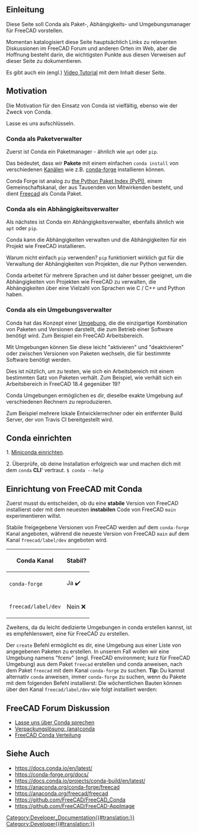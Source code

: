 <languages/>

<span id="Introduction"></span>
==Einleitung==

{{TOCright}}

Diese Seite soll Conda als Paket-, Abhängigkeits- und Umgebungsmanager für FreeCAD vorstellen.

Momentan katalogisiert diese Seite hauptsächlich Links zu relevanten Diskussionen im FreeCAD Forum und anderen Orten im Web, aber die Hoffnung besteht darin, die wichtigsten Punkte aus diesen Verweisen auf dieser Seite zu dokumentieren.

Es gibt auch ein (engl.) [https://www.youtube.com/watch?v=sCs8xlrw2nM Video Tutorial] mit dem Inhalt dieser Seite.

==Motivation==

Die Motivation für den Einsatz von Conda ist vielfältig, ebenso wie der Zweck von Conda.

Lasse es uns aufschlüsseln.

<span id="Conda_as_a_Package_Manager"></span>
===Conda als Paketverwalter===

Zuerst ist Conda ein Paketmanager - ähnlich wie <code>apt</code> oder <code>pip</code>.

Das bedeutet, dass wir '''Pakete''' mit einem einfachen <code>conda install</code> von verschiedenen [https://docs.conda.io/projects/conda/en/latest/user-guide/concepts/channels.html#what-is-a-conda-channel Kanälen] wie z.B. [https://conda-forge.org/ conda-forge] installieren können.

Conda Forge ist analog zu [https://pypi.org/ the Python Paket Index (PyPI)], einem Gemeinschaftskanal, der aus Tausenden von Mitwirkenden besteht, und dient [https://anaconda.org/conda-forge/freecad Freecad] als Conda Paket.

<span id="Conda_as_a_Dependency_Manager"></span>
===Conda als ein Abhängigkeitsverwalter===

Als nächstes ist Conda ein Abhängigkeitsverwalter, ebenfalls ähnlich wie <code>apt</code> oder <code>pip</code>.

Conda kann die Abhängigkeiten verwalten und die Abhängigkeiten für ein Projekt wie FreeCAD installieren.

Warum nicht einfach <code>pip</code> verwenden? <code>pip</code> funktioniert wirklich gut für die Verwaltung der Abhängigkeiten von Projekten, die ''nur'' Python verwenden.

Conda arbeitet für mehrere Sprachen und ist daher besser geeignet, um die Abhängigkeiten von Projekten wie FreeCAD zu verwalten, die Abhängigkeiten über eine Vielzahl von Sprachen wie C / C++ und Python haben.

<span id="Conda_as_a_Environment_Manager"></span>
===Conda als ein Umgebungsverwalter===

Conda hat das Konzept einer [https://docs.conda.io/projects/conda/en/latest/user-guide/concepts/environments.html Umgebung], die die einzigartige Kombination von Paketen und Versionen darstellt, die zum Betrieb einer Software benötigt wird. Zum Beispiel ein FreeCAD Arbeitsbereich.

Mit Umgebungen können Sie diese leicht "aktivieren" und "deaktivieren" oder zwischen Versionen von Paketen wechseln, die für bestimmte Software benötigt werden.

Dies ist nützlich, um zu testen, wie sich ein Arbeitsbereich mit einem bestimmten Satz von Paketen verhält. Zum Beispiel, wie verhält sich ein Arbeitsbereich in FreeCAD 18.4 gegenüber 19?

Conda Umgebungen ermöglichen es dir, dieselbe exakte Umgebung auf verschiedenen Rechnern zu reproduzieren.

Zum Beispiel mehrere lokale Entwicklerrechner oder ein entfernter Build Server, der von Travis CI bereitgestellt wird.

<span id="Installing_Conda"></span>
==Conda einrichten==

1. [https://docs.conda.io/en/latest/miniconda.html  Miniconda einrichten].

2. Überprüfe, ob deine Installation erfolgreich war und machen dich mit dem <code>conda</code> '''CLI'''' vertraut.
<code>
$ conda --help
</code>
<span id="Installing_FreeCAD_Using_Conda"></span>
==Einrichtung von FreeCAD mit Conda==

Zuerst musst du entscheiden, ob du eine '''stabile''' Version von FreeCAD installierst oder mit dem neuesten '''instabilen''' Code von FreeCAD <code>main</code> experimentieren willst.

Stabile freigegebene Versionen von FreeCAD werden auf dem <code>conda-forge</code> Kanal angeboten, während die neueste Version von FreeCAD <code>main</code> auf dem Kanal <code>freecad/label/dev</code> angeboten wird.

{| class="wikitable"
|-
! Conda Kanal !! Stabil?
|-
| <code>conda-forge</code> || Ja ✔️
|-
| <code>freecad/label/dev</code> || Nein ❌
|}

Zweitens, da du leicht dedizierte Umgebungen in conda erstellen kannst, ist es empfehlenswert, eine für FreeCAD zu erstellen.

Der <code>create</code> Befehl ermöglicht es dir, eine Umgebung aus einer Liste von angegebenen Paketen zu erstellen. In unserem Fall wollen wir eine Umgebung namens "fcenv" (engl. FreeCAD environment; kurz für FreeCAD Umgebung) aus dem Paket <code>freecad</code> erstellen und conda anweisen, nach dem Paket <code>freecad</code> mit dem Kanal <code>conda-forge</code> zu suchen.
{{Code|code=
conda create --name fcenv --channel conda-forge freecad
}}
'''Tip:''' Du kannst alternativ <code>conda</code> anweisen, immer <code>conda-forge</code> zu suchen, wenn du Pakete mit dem folgenden Befehl installierst:
{{Code|code=
conda config --add channels conda-forge
}}
Die wöchentlichen Bauten können über den Kanal <code>freecad/label/dev</code> wie folgt installiert werden:
{{Code|code=
conda create --name fcenv-dev --channel freecad/label/dev freecad
}}

<span id="FreeCAD_Forum_Discussion"></span>
==FreeCAD Forum Diskussion==

* [https://forum.freecadweb.org/viewtopic.php?t=39656 Lasse uns über Conda sprechen]
* [https://forum.freecadweb.org/viewtopic.php?f=10&t=15197 Verpackungslösung: (ana)conda]
* [https://forum.freecadweb.org/viewtopic.php?f=8&t=45582 FreeCAD Conda Verteilung]

<span id="See_Also"></span>
==Siehe Auch==

* https://docs.conda.io/en/latest/
* https://conda-forge.org/docs/
* https://docs.conda.io/projects/conda-build/en/latest/
* https://anaconda.org/conda-forge/freecad
* https://anaconda.org/freecad/freecad
* https://github.com/FreeCAD/FreeCAD_Conda
* https://github.com/FreeCAD/FreeCAD-AppImage

[[Category:Developer_Documentation{{#translation:}}]]
[[Category:Developer{{#translation:}}]]